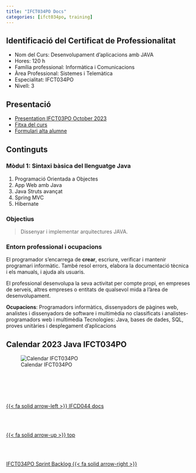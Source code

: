 ```yaml
---
title: "IFCT034PO Docs"
categories: [ifct034po, training] 
---
```


## Identificació del Certificat de Professionalitat

- Nom del Curs: Desenvolupament d’aplicacions amb JAVA
- Hores: 120 h
- Família professional: Informàtica i Comunicacions
- Àrea Professional: Sistemes i Telemàtica
- Especialitat: IFCT034PO
- Nivell: 3

## Presentació

- [Presentation IFCT03PO October 2023](https://cloud.albertprofe.dev/index.php/s/iHjKXL9WP8DoCSY){.external}
- [Fitxa del curs](https://cloud.albertprofe.dev/index.php/s/DHzAEr5NbWCD5fL){.external}
- [Formulari alta alumne](https://cloud.albertprofe.dev/index.php/apps/forms/s/xBFqg5iwp4rrAK7FKfPs6cCj){.external}

## Continguts

### Mòdul 1: Sintaxi bàsica del llenguatge Java

1. Programació Orientada a Objectes
2. App Web amb Java
3. Java Struts avançat
4. Spring MVC
5. Hibernate

### Objectius

> Dissenyar i implementar arquitectures JAVA.

### Entorn professional i ocupacions
El programador s'encarrega de **crear**, escriure, verificar i mantenir programari informàtic. També resol errors, elabora la documentació tècnica i els manuals, i ajuda als usuaris.

El professional desenvolupa la seva activitat per compte propi, en empreses de serveis, altres empreses o entitats de qualsevol mida a l'àrea de desenvolupament.

**Ocupacions**: Programadors informàtics, dissenyadors de pàgines web, analistes i dissenyadors de software i multimèdia no classificats i analistes-programadors web i multimèdia Tecnologies: Java, bases de dades, SQL, proves unitàries i desplegament d’aplicacions

## Calendar 2023 Java IFCT034PO

![Calendar IFCT034PO](/images/ifct034po/calendar2.png)



<!--- navLinks -->
<br><br>
<div class=row>
<br>
<div class='column left previous'>
<br>
[{{< fa solid arrow-left >}} IFCD044 docs](/ifcd044/ifcd044backlog-product.qmd)
<br>
</div>
<br>
<div class='column center'>
<br>
[{{< fa solid arrow-up >}} top](#top)
<br>
</div>
<br>
<div class='column right next'>
<br>
[IFCT034PO Sprint Backlog {{< fa solid arrow-right >}}](/ifct034po/ifct034pobacklog-sprint.qmd)
<br>
</div>
<br>
</div>